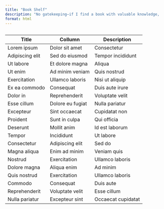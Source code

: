 ```yaml
---
title: "Book Shelf"
description: "No gatekeeping—if I find a book with valuable knowledge, I'm gonna list it here!"
format: html
---
```


## 

| Title           | Collumn          | Description        |
|-----------------|------------------|--------------------|
| Lorem ipsum     | Dolor sit amet   | Consectetur        |
| Adipiscing elit | Sed do eiusmod   | Tempor incididunt  |
| Ut labore       | Et dolore magna  | Aliqua             |
| Ut enim         | Ad minim veniam  | Quis nostrud       |
| Exercitation    | Ullamco laboris  | Nisi ut aliquip    |
| Ex ea commodo   | Consequat        | Duis aute irure    |
| Dolor in        | Reprehenderit    | Voluptate velit    |
| Esse cillum     | Dolore eu fugiat | Nulla pariatur     |
| Excepteur       | Sint occaecat    | Cupidatat non      |
| Proident        | Sunt in culpa    | Qui officia        |
| Deserunt        | Mollit anim      | Id est laborum     |
| Tempor          | Incididunt       | Ut labore          |
| Consectetur     | Adipiscing elit  | Sed do             |
| Magna aliqua    | Enim ad minim    | Veniam quis        |
| Nostrud         | Exercitation     | Ullamco laboris    |
| Dolore magna    | Aliqua enim      | Ad minim           |
| Quis nostrud    | Exercitation     | Ullamco laboris    |
| Commodo         | Consequat        | Duis aute          |
| Reprehenderit   | Voluptate velit  | Esse cillum        |
| Nulla pariatur  | Excepteur sint   | Occaecat cupidatat |
